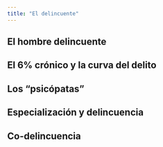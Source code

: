 ```yaml
---
title: "El delincuente"
---
```


## El hombre delincuente

## El 6% crónico y la curva del delito

## Los “psicópatas”

## Especialización y delincuencia

## Co-delincuencia
